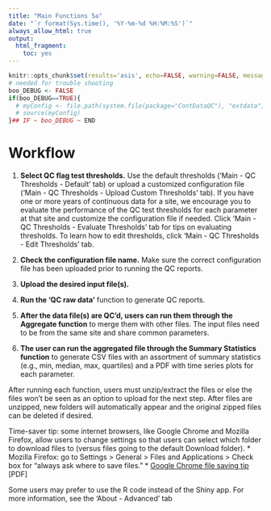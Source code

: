 ```yaml
---
title: "Main Functions 5a"
date: "`r format(Sys.time(), '%Y-%m-%d %H:%M:%S')`"
always_allow_html: true
output:
  html_fragment:
    toc: yes
---
```


```r
knitr::opts_chunk$set(results='asis', echo=FALSE, warning=FALSE, message = FALSE)
# needed for trouble shooting
boo_DEBUG <- FALSE
if(boo_DEBUG==TRUE){
  # myConfig <- file.path(system.file(package="ContDataQC"), "extdata", "config.ORIG.R")
  # source(myConfig)
}## IF ~ boo_DEBUG ~ END
```

# Workflow

1.	**Select QC flag test thresholds.** Use the default thresholds ('Main - QC Thresholds - Default' tab) or upload a customized configuration file ('Main - QC Thresholds - Upload Custom Thresholds' tab). If you have one or more years of continuous data for a site, we encourage you to evaluate the performance of the QC test thresholds for each parameter at that site and customize the configuration file if needed. Click 'Main - QC Thresholds - Evaluate Thresholds' tab for tips on evaluating thresholds. To learn how to edit thresholds, click 'Main - QC Thresholds - Edit Thresholds' tab.

2.	**Check the configuration file name.** Make sure the correct configuration file has been uploaded prior to running the QC reports.

3.	**Upload the desired input file(s).**

4.	**Run the ‘QC raw data’** function to generate QC reports.

5.	**After the data file(s) are QC’d, users can run them through the Aggregate function** to merge them with other files. The input files need to be from the same site and share common parameters.

6.	**The user can run the aggregated file through the Summary Statistics function** to generate CSV files with an assortment of summary statistics (e.g., min, median, max, quartiles) and a PDF with time series plots for each parameter.

After running each function, users must unzip/extract the files or else the files won’t be seen as an option to upload for the next step. After files are unzipped, new folders will automatically appear and the original zipped files can be deleted if desired.

Time-saver tip: some internet browsers, like Google Chrome and Mozilla Firefox, allow users to change settings so that users can select which folder to download files to (versus files going to the default Download folder).
*	Mozilla Firefox: go to Settings > General > Files and Applications > Check box for “always ask where to save files.” 
* [Google Chrome file saving tip](GoogleChrome_TimesaverTips.pdf) [PDF] 

Some users may prefer to use the R code instead of the Shiny app. 
For more information, see the ‘About - Advanced’ tab 